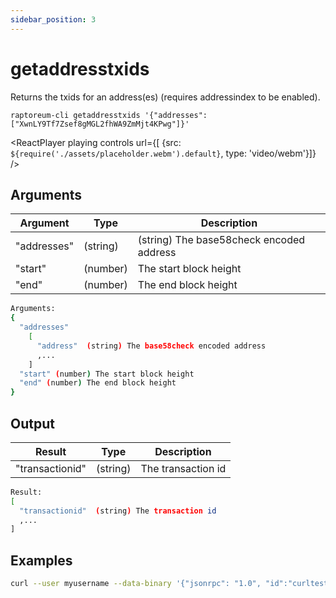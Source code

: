 ```yaml
---
sidebar_position: 3
---
```


# getaddresstxids

Returns the txids for an address(es) (requires addressindex to be enabled).

`raptoreum-cli getaddresstxids '{"addresses": ["XwnLY9Tf7Zsef8gMGL2fhWA9ZmMjt4KPwg"]}'`

<ReactPlayer playing controls url={[
    {src: `${require('./assets/placeholder.webm').default}`, type: 'video/webm'}]} />


## Arguments

| Argument | Type | Description |
|--|--|--|
| "addresses" | (string) | (string) The base58check encoded address |
| "start" | (number) | The start block height |
| "end" | (number) | The end block height |

```bash
Arguments:
{
  "addresses"
    [
      "address"  (string) The base58check encoded address
      ,...
    ]
  "start" (number) The start block height
  "end" (number) The end block height
}
```

## Output

| Result | Type | Description |
|--|--|--|
| "transactionid" | (string) | The transaction id |

```bash
Result:
[
  "transactionid"  (string) The transaction id
  ,...
]
```


## Examples

```bash
curl --user myusername --data-binary '{"jsonrpc": "1.0", "id":"curltest", "method": "getaddresstxids", "params": [{"addresses": ["XwnLY9Tf7Zsef8gMGL2fhWA9ZmMjt4KPwg"]}] }' -H 'content-type: text/plain;' http://127.0.0.1:9998/
```

